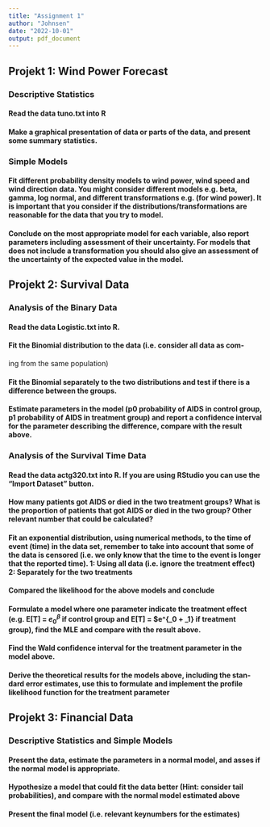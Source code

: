 ```yaml
---
title: "Assignment 1"
author: "Johnsen"
date: "2022-10-01"
output: pdf_document
---
```


## Projekt 1: Wind Power Forecast

### Descriptive Statistics

#### Read the data tuno.txt into R

#### Make a graphical presentation of data or parts of the data, and present some summary statistics.

### Simple Models

#### Fit different probability density models to wind power, wind speed and wind direction data. You might consider different models e.g. beta, gamma, log normal, and different transformations e.g. (for wind power). It is important that you consider if the distributions/transformations are reasonable for the data that you try to model.

#### Conclude on the most appropriate model for each variable, also report parameters including assessment of their uncertainty. For models that does not include a transformation you should also give an assessment of the uncertainty of the expected value in the model.


## Projekt 2: Survival Data

### Analysis of the Binary Data

#### Read the data Logistic.txt into R.

#### Fit the Binomial distribution to the data (i.e. consider all data as com-
ing from the same population)

#### Fit the Binomial separately to the two distributions and test if there is a difference between the groups.

#### Estimate parameters in the model (p0 probability of AIDS in control group, p1 probability of AIDS in treatment group) and report a confidence interval for the parameter describing the difference, compare with the result above.

### Analysis of the Survival Time Data

#### Read the data actg320.txt into R. If you are using RStudio you can use the "Import Dataset" button.

#### How many patients got AIDS or died in the two treatment groups? What is the proportion of patients that got AIDS or died in the two group? Other relevant number that could be calculated?

#### Fit an exponential distribution, using numerical methods, to the time of event (time) in the data set, remember to take into account that some of the data is censored (i.e. we only know that the time to the event is longer that the reported time). 1: Using all data (i.e. ignore the treatment effect) 2: Separately for the two treatments

#### Compared the likelihood for the above models and conclude

#### Formulate a model where one parameter indicate the treatment effect (e.g. E[T] = $e^\beta_0$ if control group and E[T] = $e^{\beta_0 + \beta_1} if treatment group), find the MLE and compare with the result above.

#### Find the Wald confidence interval for the treatment parameter in the model above.

#### Derive the theoretical results for the models above, including the stan- dard error estimates, use this to formulate and implement the profile likelihood function for the treatment parameter

## Projekt 3: Financial Data

### Descriptive Statistics and Simple Models

#### Present the data, estimate the parameters in a normal model, and asses if the normal model is appropriate.

#### Hypothesize a model that could fit the data better (Hint: consider tail probabilities), and compare with the normal model estimated above

#### Present the final model (i.e. relevant keynumbers for the estimates)